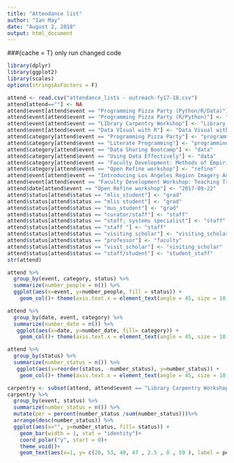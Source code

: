 ```yaml
---
title: "Attendance list"
author: "Ian May"
date: "August 2, 2018"
output: html_document
---
```

###{cache = T} only run changed code

```r
library(dplyr)
library(ggplot2)
library(scales)
options(stringsAsFactors = F)
```

```r
attend <- read.csv("attendance_lists - outreach-fy17-18.csv")
attend[attend==""] <- NA
attend$event[attend$event == "Programming Pizza Party (Python/R/Data)"] <- "Programming Pizza Party"
attend$event[attend$event == "Programming Pizza Party (R/Python)"] <- "Programming Pizza Party"
attend$event[attend$event == "LIbrary Carpentry Workshop"] <- "Library Carpentry Workshop"
attend$event[attend$event == "Data VIsual with R"] <- "Data Visual with R"
attend$category[attend$event == "Programming Pizza Party"] <- "programming"
attend$category[attend$event == "Literate Programming"] <- "programming"
attend$category[attend$event == "Data Sharing Bootcamp"] <- "data"
attend$category[attend$event == "Using Data Effectively"] <- "data"
attend$category[attend$event == "Faculty Development: Methods of Empirical Research"] <- "research"
attend$category[attend$event == "Open Refine workshop"] <- "refine"
attend$event[attend$event == "Introducing Los Angeles Region Imagery Acquisition Consortium (LARIAC) Program at UCLA"] <- "Introducing LARIAC Program at UCLA"
attend$event[attend$event == "Faculty Development Workshop: Teaching Transparent Methods of Empirical Research"] <- "Faculty Development: Methods of Empirical Research"
attend$date[attend$event == "Open Refine workshop"] <- "2017-09-22"
attend$status[attend$status == "mlis_student"] <- "grad"
attend$status[attend$status == "mlis student"] <- "grad"
attend$status[attend$status == "mus_student"] <- "grad"
attend$status[attend$status == "curator/staff"] <- "staff"
attend$status[attend$status == "staff; systems specialist"] <- "staff"
attend$status[attend$status == "staff "] <- "staff"
attend$status[attend$status == "visiting scholar"] <- "visiting_scholar"
attend$status[attend$status == "professor"] <- "faculty"
attend$status[attend$status == "visit_scholar"] <- "visiting_scholar"
attend$status[attend$status == "staff/student"] <- "student_staff"
str(attend)
```

```r
attend %>% 
  group_by(event, category, status) %>% 
  summarize(number_people = n()) %>% 
  ggplot(aes(x=event, y=number_people, fill = status)) + 
    geom_col()+ theme(axis.text.x = element_text(angle = 45, size = 10, hjust = 1)) +labs(title = "Total Attendance Per Event", x= "Event Name", y="Attendance")

```

```r
attend %>% 
  group_by(date, event, category) %>% 
  summarize(number_date = n()) %>% 
   ggplot(aes(x=date, y=number_date, fill= category)) + 
    geom_col()+ theme(axis.text.x = element_text(angle = 45, size = 10, hjust = 1)) + labs(title = "Total Attendance Per Date", x = "Date", y="Attendance")
```

```r
attend %>% 
  group_by(status) %>% 
  summarize(number_status = n()) %>% 
   ggplot(aes(x=reorder(status, -number_status), y=number_status)) + 
    geom_col()+ theme(axis.text.x = element_text(angle = 45, size = 10, hjust = 1)) + labs(title = "Total Attendance Per Status", x = "Status", y="Attendance") +geom_text (aes(label=number_status), vjust= -0.5)
```



```r
carpentry <- subset(attend, attend$event == "Library Carpentry Workshop")
carpentry %>% 
  group_by(event, status) %>%
  summarize(number_status = n()) %>% 
  mutate(per = percent(number_status /sum(number_status)))%>% 
  arrange(desc(number_status)) %>% 
  ggplot(aes(x="", y=number_status, fill= status)) +
    geom_bar(width = 1, stat = "identity")+
    coord_polar("y", start = 0)+
    theme_void()+
    geom_text(aes(x=1, y= c(20, 53, 40, 47 , 2.5 , 8 , 59 ), label = per))+ labs(title = "Status of Library Carpentry Workshop Attendees")
  
```  
  


